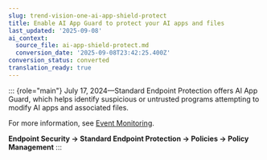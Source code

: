 ```yaml
---
slug: trend-vision-one-ai-app-shield-protect
title: Enable AI App Guard to protect your AI apps and files
last_updated: '2025-09-08'
ai_context:
  source_file: ai-app-shield-protect.md
  conversion_date: '2025-09-08T23:42:25.400Z'
conversion_status: converted
translation_ready: true
---
```


::: {role="main"}
July 17, 2024—Standard Endpoint Protection offers AI App Guard, which helps identify suspicious or untrusted programs attempting to modify AI apps and associated files.

For more information, see [Event Monitoring](behavior-monitoring-policy-rules.mdx).

**Endpoint Security → Standard Endpoint Protection → Policies → Policy Management**
:::
